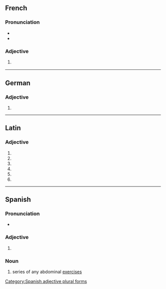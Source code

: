 {{also|Abdominales}}
==French==

===Pronunciation===
* {{fr-IPA}}
* {{homophones|lang=fr|abdominal|abdominale}}

===Adjective===
{{head|fr|adjective form}}

# {{inflection of|abdominal||f|p|lang=fr}}
#: {{ux|fr|[[douleurs]] '''abdominales'''|'''[[abdominal]]''' [[pain]]s|inline=1}}

----

==German==

===Adjective===
{{head|de|adjective form}}

# {{inflection of|de|abdominal||str//mix|nom//acc|n|s}}

----

==Latin==

===Adjective===
{{la-adj-form|abdominālēs}}

# {{inflection of|abdominālis||nom|m|p|lang=la}}
# {{inflection of|abdominālis||nom|f|p|lang=la}}
# {{inflection of|abdominālis||acc|m|p|lang=la}}
# {{inflection of|abdominālis||acc|f|p|lang=la}}
# {{inflection of|abdominālis||voc|m|p|lang=la}}
# {{inflection of|abdominālis||voc|f|p|lang=la}}

----

==Spanish==

===Pronunciation===
* {{es-IPA}}

===Adjective===
{{head|es|adjective form|g=p}}

# {{inflection of|abdominal||p|lang=es}}

===Noun===
{{head|es|noun form|g=m-p}}

# {{lbl|es|sports}} series of any abdominal [[exercise]]s

[[Category:Spanish adjective plural forms]]